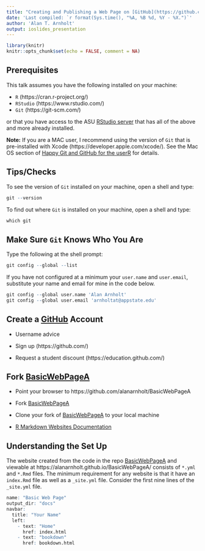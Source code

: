 ```yaml
---
title: "Creating and Publishing a Web Page on [GitHub](https://github.com/)"
date: 'Last compiled: `r format(Sys.time(), "%A, %B %d, %Y - %X.")`'
author: 'Alan T. Arnholt'
output: ioslides_presentation
---
```


```r
library(knitr)
knitr::opts_chunk$set(echo = FALSE, comment = NA)
```

## Prerequisites

This talk assumes you have the following installed on your machine:

* `R` (https://cran.r-project.org/) 
* `RStudio` (https://www.rstudio.com/)
* `Git` (https://git-scm.com/)

or that you have access to the ASU [RStudio server](https://mathr.math.appstate.edu/auth-sign-in) that has all of the above and more already installed.

**Note:** If you are a MAC user, I recommend using the version of `Git` that is pre-installed with Xcode (https://developer.apple.com/xcode/).  See the Mac OS section of [Happy Git and GitHub for the userR](http://happygitwithr.com/install-git.html#mac-os) for details.


## Tips/Checks

To see the version of `Git` installed on your machine, open a shell and type: 

```r
git --version
```

To find out where `Git` is installed on your machine, open a shell and type:

```r
which git
```

## Make Sure `Git` Knows Who You Are

Type the following at the shell prompt:

```r
git config --global --list
```

If you have not configured at a minimum your `user.name` and `user.email`, substitute your name and email for mine in the code below.

```r
git config --global user.name 'Alan Arnholt'
git config --global user.email 'arnholtat@appstate.edu'
```

      


## Create a [GitHub](https://github.com/) Account

* Username advice

* Sign up (https://github.com/)

* Request a student discount (https://education.github.com/)



## Fork [BasicWebPageA](https://github.com/alanarnholt/BasicWebPageA)


* Point your browser to https://github.com/alanarnholt/BasicWebPageA

* Fork [BasicWebPageA](https://github.com/alanarnholt/BasicWebPageA) 

* Clone your fork of [BasicWebPageA](https://github.com/alanarnholt/BasicWebPageA) to your local machine

* [R Markdown Websites Documentation](http://rmarkdown.rstudio.com/rmarkdown_websites.html)

## Understanding the Set Up

The website created from the code in the repo [BasicWebPageA](https://github.com/alanarnholt/BasicWebPageA) and viewable at https://alanarnholt.github.io/BasicWebPageA/ consists of `*.yml` and `*.Rmd` files.  The minimum requirement for any website is that it have an `index.Rmd` file as well as a `_site.yml` file.  Consider the first nine lines of the `_site.yml` file.

```r
name: "Basic Web Page"
output_dir: "docs"
navbar:
  title: "Your Name"
  left:
    - text: "Home"
      href: index.html
    - text: "bookdown"
      href: bookdown.html
```

